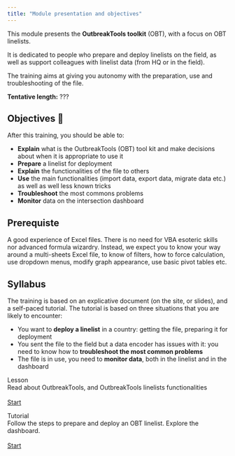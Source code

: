 ```yaml
---
title: "Module presentation and objectives"
---
```



This module presents the **OutbreakTools toolkit** (OBT), with a focus on OBT linelists. 

It is dedicated to people who prepare and deploy linelists on the field, as well as support colleagues with linelist data (from HQ or in the field).

The training aims at giving you autonomy with the preparation, use and troubleshooting of the file.

**Tentative length:** ???


## Objectives 🎯

After this training, you should be able to:

-	**Explain** what is the OutbreakTools (OBT) tool kit and make decisions about when it is appropriate to use it
-	**Prepare** a linelist for deployment
-	**Explain** the functionalities of the file to others
-	**Use** the main functionalities (import data, export data, migrate data etc.) as well as well less known tricks
-	**Troubleshoot** the most commons problems
-	**Monitor** data on the intersection dashboard


## Prerequiste

A good experience of Excel files. There is no need for VBA esoteric skills nor advanced formula wizardry. Instead, we expect you to know your way around a multi-sheets Excel file, to know of filters, how to force calculation, use dropdown menus, modify graph appearance, use basic pivot tables etc.


## Syllabus

The training is based on an explicative document (on the site, or slides), and a self-paced tutorial. The tutorial is based on three situations that you are likely to encounter:

-	You want to **deploy a linelist** in a country: getting the file, preparing it for deployment
- You sent the file to the field but a data encoder has issues with it: you need to know how to **troubleshoot the most common problems**
-	The file is in use, you need to **monitor data**, both in the linelist and in the dashboard


::: {.homepage-card-grid}

::: {.card .homepage-card}
<!-- <img class='card-img' src='img/learn.svg' alt='learn'> -->

::: {.card-body}
[Lesson]{.card-title}<br>
Read about OutbreakTools, and OutbreakTools linelists functionalities<br>
<br>
<a href='../module_1/m1_intro.html' class='btn'>Start</a>
:::

:::


::: {.card .homepage-card}
<!-- <img class='card-img' src='img/explore.svg' alt='explore'> -->

::: {.card-body}
[Tutorial]{.card-title}<br>
Follow the steps to prepare and deploy an OBT linelist. Explore the dashboard.<br>
<br>
<a href='../module_1/m1_tutorial.html' class='btn'>Start</a>
:::

:::




:::
